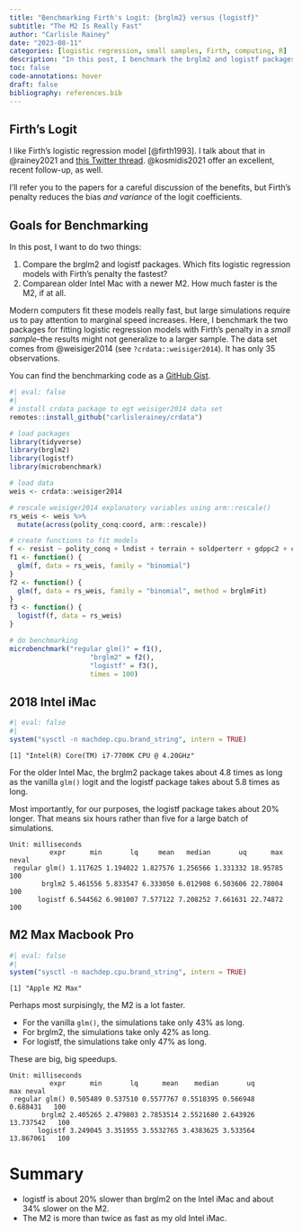 ```yaml
---
title: "Benchmarking Firth's Logit: {brglm2} versus {logistf}"
subtitle: "The M2 Is Really Fast"
author: "Carlisle Rainey"
date: "2023-08-11"
categories: [logistic regression, small samples, Firth, computing, R]
description: "In this post, I benchmark the brglm2 and logistf packages for fitting logistic regression models with Firth's penalty"
toc: false
code-annotations: hover
draft: false
bibliography: references.bib
---
```


## Firth's Logit

I like Firth's logistic regression model [@firth1993]. I talk about that in @rainey2021 and [this Twitter thread](https://twitter.com/carlislerainey/status/1686389777225113601). @kosmidis2021 offer an excellent, recent follow-up, as well.

I'll refer you to the papers for a careful discussion of the benefits, but Firth's penalty reduces the bias *and variance* of the logit coefficients.

## Goals for Benchmarking

In this post, I want to do two things:

1.  Compare the brglm2 and logistf packages. Which fits logistic regression models with Firth's penalty the fastest?
2.  Comparean older Intel Mac with a newer M2. How much faster is the M2, if at all.

Modern computers fit these models really fast, but large simulations require us to pay attention to marginal speed increases. Here, I benchmark the two packages for fitting logistic regression models with Firth's penalty in a *small sample*--the results might not generalize to a larger sample. The data set comes from @weisiger2014 (see `?crdata::weisiger2014`). It has only 35 observations.

You can find the benchmarking code as a [GitHub Gist](https://gist.github.com/carlislerainey/8bf23a322252bead64d0a07391f7383d).

```r
#| eval: false
#| 
# install crdata package to egt weisiger2014 data set
remotes::install_github("carlislerainey/crdata")

# load packages
library(tidyverse)
library(brglm2)
library(logistf)
library(microbenchmark)

# load data
weis <- crdata::weisiger2014

# rescale weisiger2014 explanatory variables using arm::rescale()
rs_weis <- weis %>%
  mutate(across(polity_conq:coord, arm::rescale)) 

# create functions to fit models
f <- resist ~ polity_conq + lndist + terrain + soldperterr + gdppc2 + coord
f1 <- function() {
  glm(f, data = rs_weis, family = "binomial")
}
f2 <- function() {
  glm(f, data = rs_weis, family = "binomial", method = brglmFit)
}
f3 <- function() {
  logistf(f, data = rs_weis)
}

# do benchmarking
microbenchmark("regular glm()" = f1(), 
                    "brglm2" = f2(), 
                    "logistf" = f3(), 
                    times = 100)
```

## 2018 Intel iMac

```r
#| eval: false
#| 
system("sysctl -n machdep.cpu.brand_string", intern = TRUE)
```

```         
[1] "Intel(R) Core(TM) i7-7700K CPU @ 4.20GHz"
```

For the older Intel Mac, the brglm2 package takes about 4.8 times as long as the vanilla `glm()` logit and the logistf package takes about 5.8 times as long.

Most importantly, for our purposes, the logistf package takes about 20% longer. That means six hours rather than five for a large batch of simulations.

```         
Unit: milliseconds
          expr      min       lq     mean   median       uq      max neval
 regular glm() 1.117625 1.194022 1.827576 1.256566 1.331332 18.95785   100
        brglm2 5.461556 5.833547 6.333050 6.012908 6.503606 22.78004   100
       logistf 6.544562 6.901007 7.577122 7.208252 7.661631 22.74872   100
```

## M2 Max Macbook Pro

```r
#| eval: false
#| 
system("sysctl -n machdep.cpu.brand_string", intern = TRUE)
```

```         
[1] "Apple M2 Max"
```

Perhaps most surpisingly, the M2 is a lot faster.

-   For the vanilla `glm()`, the simulations take only 43% as long.
-   For brglm2, the simulations take only 42% as long.
-   For logistf, the simulations take only 47% as long.

These are big, big speedups.

```    
Unit: milliseconds
          expr      min       lq      mean    median       uq       max neval
 regular glm() 0.505489 0.537510 0.5577767 0.5518395 0.566948  0.688431   100
        brglm2 2.405265 2.479803 2.7853514 2.5521680 2.643926 13.737542   100
       logistf 3.249045 3.351955 3.5532765 3.4383625 3.533564 13.867061   100
```

# Summary

-   logistf is about 20% slower than brglm2 on the Intel iMac and about 34% slower on the M2.
-   The M2 is more than twice as fast as my old Intel iMac.
